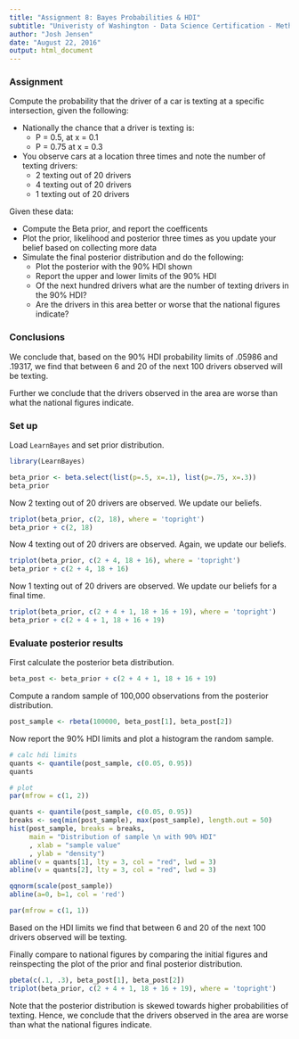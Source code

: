 ```yaml
---
title: "Assignment 8: Bayes Probabilities & HDI"
subtitle: "Univeristy of Washington - Data Science Certification - Method for Data Analysis"
author: "Josh Jensen"
date: "August 22, 2016"
output: html_document
---
```




### Assignment

Compute the probability that the driver of a car is texting at a specific intersection, given the following:

- Nationally the chance that a driver is texting is:
    - P = 0.5, at x = 0.1
    - P = 0.75 at x = 0.3

- You observe cars at a location three times and note the number of texting drivers: 
    - 2 texting out of 20 drivers
    - 4 texting out of 20 drivers
    - 1 texting out of 20 drivers

Given these data:

- Compute the Beta prior, and report the coefficents
- Plot the prior, likelihood and posterior three times as you update your belief based on collecting more data
- Simulate the final posterior distribution and do the following:
    - Plot the posterior with the 90% HDI shown
    - Report the upper and lower limits of the 90% HDI
    - Of the next hundred drivers what are the number of texting drivers in the 90% HDI?
    - Are the drivers in this area better or worse that the national figures indicate?



### Conclusions

We conclude that, based on the 90% HDI probability limits of .05986 and .19317, we find that between 6 and 20 of the next 100 drivers observed will be texting.

Further we conclude that the drivers observed in the area are worse than what the national figures indicate.



### Set up

Load `LearnBayes` and set prior distribution.

``` r
library(LearnBayes)

beta_prior <- beta.select(list(p=.5, x=.1), list(p=.75, x=.3))
beta_prior
```

Now 2 texting out of 20 drivers are observed. We update our beliefs.

``` r
triplot(beta_prior, c(2, 18), where = 'topright')
beta_prior + c(2, 18)
```

Now 4 texting out of 20 drivers are observed. Again, we update our beliefs.

``` r
triplot(beta_prior, c(2 + 4, 18 + 16), where = 'topright')
beta_prior + c(2 + 4, 18 + 16)
```

Now 1 texting out of 20 drivers are observed. We update our beliefs for a final time.

``` r
triplot(beta_prior, c(2 + 4 + 1, 18 + 16 + 19), where = 'topright')
beta_prior + c(2 + 4 + 1, 18 + 16 + 19)
```


### Evaluate posterior results

First calculate the posterior beta distribution.

``` r
beta_post <- beta_prior + c(2 + 4 + 1, 18 + 16 + 19)
```

Compute a random sample of 100,000 observations from the posterior distribution.

``` r
post_sample <- rbeta(100000, beta_post[1], beta_post[2])
```

Now report the 90% HDI limits and plot a histogram the random sample.

``` r
# calc hdi limits
quants <- quantile(post_sample, c(0.05, 0.95))
quants

# plot
par(mfrow = c(1, 2))

quants <- quantile(post_sample, c(0.05, 0.95))
breaks <- seq(min(post_sample), max(post_sample), length.out = 50)
hist(post_sample, breaks = breaks,
     main = "Distribution of sample \n with 90% HDI"
     , xlab = "sample value"
     , ylab = "density")
abline(v = quants[1], lty = 3, col = "red", lwd = 3)
abline(v = quants[2], lty = 3, col = "red", lwd = 3)

qqnorm(scale(post_sample))
abline(a=0, b=1, col = 'red')

par(mfrow = c(1, 1))
```

Based on the HDI limits we find that between 6 and 20 of the next 100 drivers observed will be texting.

Finally compare to national figures by comparing the initial figures and reinspecting the plot of the prior and final posterior distribution.

``` r

pbeta(c(.1, .3), beta_post[1], beta_post[2])
triplot(beta_prior, c(2 + 4 + 1, 18 + 16 + 19), where = 'topright')
```

Note that the posterior distribution is skewed towards higher probabilities of texting. Hence, we conclude that the drivers observed in the area are worse than what the national figures indicate.
